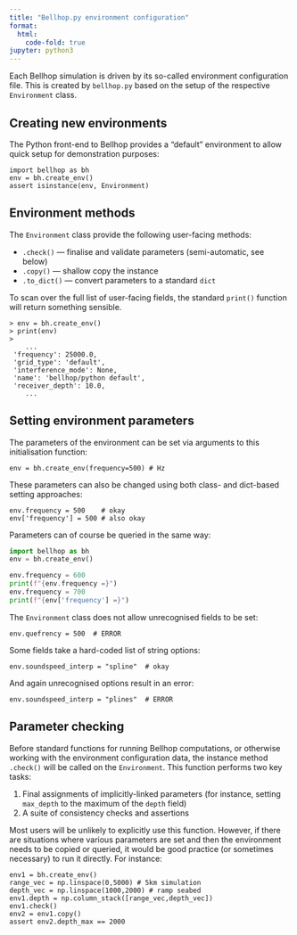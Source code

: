 ```yaml
---
title: "Bellhop.py environment configuration"
format:
  html:
    code-fold: true
jupyter: python3
---
```


Each Bellhop simulation is driven by its so-called environment configuration file.
This is created by `bellhop.py` based on the setup of the respective `Environment` class.

## Creating new environments

The Python front-end to Bellhop provides a "default" environment to allow quick setup for demonstration purposes:
```
import bellhop as bh
env = bh.create_env()
assert isinstance(env, Environment)
```

## Environment methods

The `Environment` class provide the following user-facing methods:

* `.check()` --- finalise and validate parameters (semi-automatic, see below)
* `.copy()` --- shallow copy the instance
* `.to_dict()` --- convert parameters to a standard `dict`

To scan over the full list of user-facing fields, the standard `print()` function will return
something sensible.
```
> env = bh.create_env()
> print(env)
>
    ...
 'frequency': 25000.0,
 'grid_type': 'default',
 'interference_mode': None,
 'name': 'bellhop/python default',
 'receiver_depth': 10.0,
    ...
```

## Setting environment parameters

The parameters of the environment can be set via arguments to this initialisation function:
```
env = bh.create_env(frequency=500) # Hz
```
These parameters can also be changed using both class- and dict-based setting approaches:
```
env.frequency = 500    # okay
env['frequency'] = 500 # also okay
```
Parameters can of course be queried in the same way:
```python
import bellhop as bh
env = bh.create_env()

env.frequency = 600
print(f"{env.frequency =}")
env.frequency = 700
print(f"{env['frequency'] =}")
```

The `Environment` class does not allow unrecognised fields to be set:
```
env.quefrency = 500  # ERROR
```
Some fields take a hard-coded list of string options:
```
env.soundspeed_interp = "spline"  # okay
```
And again unrecognised options result in an error:
```
env.soundspeed_interp = "plines"  # ERROR
```

## Parameter checking

Before standard functions for running Bellhop computations, or otherwise working with
the environment configuration data, the instance method `.check()` will be called on the
`Environment`.
This function performs two key tasks:

1. Final assignments of implicitly-linked parameters (for instance, setting `max_depth` to the maximum of the `depth` field)
2. A suite of consistency checks and assertions

Most users will be unlikely to explicitly use this function. However, if there are situations
where various parameters are set and then the environment needs to be copied or queried,
it would be good practice (or sometimes necessary) to run it directly.
For instance:
```
env1 = bh.create_env()
range_vec = np.linspace(0,5000) # 5km simulation
depth_vec = np.linspace(1000,2000) # ramp seabed
env1.depth = np.column_stack([range_vec,depth_vec])
env1.check()
env2 = env1.copy()
assert env2.depth_max == 2000
```
